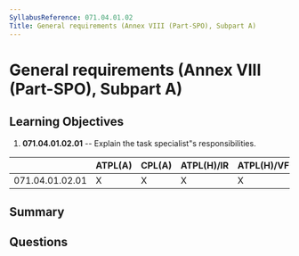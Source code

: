 ```yaml
---
SyllabusReference: 071.04.01.02
Title: General requirements (Annex VIII (Part-SPO), Subpart A)
---
```


# General requirements (Annex VIII (Part-SPO), Subpart A)

## Learning Objectives

1. **071.04.01.02.01** -- Explain the task specialist"s responsibilities.

|                 | ATPL(A) | CPL(A) | ATPL(H)/IR | ATPL(H)/VFR | CPL(H) | IR  | CBIR(A) |
| --------------- | ------- | ------ | ---------- | ----------- | ------ | --- | ------- |
| 071.04.01.02.01 | X       | X      | X          | X           | X      |     |         |

## Summary

## Questions
